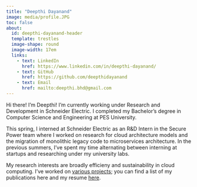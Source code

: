 ```yaml
---
title: "Deepthi Dayanand"
image: media/profile.JPG
toc: false
about: 
  id: deepthi-dayanand-header
  template: trestles
  image-shape: round
  image-width: 17em
  links:
    - text: LinkedIn
      href: https://www.linkedin.com/in/deepthi-dayanand/
    - text: GitHub
      href: https://github.com/deepthidayanand
    - text: Email
      href: mailto:deepthi.bhd@gmail.com
---
```


:::{#deepthi-dayanand-header}

<!-- <div style="text-align: justify">  -->
Hi there! I'm Deepthi! 
I’m currently working under Research and Development in Schneider Electric. I completed my Bachelor’s degree in Computer Science and Engineering at PES University.

This spring, I interned at Schneider Electric as an R&D Intern in the Secure Power team where I worked on research for cloud architecture models and the migration of monolithic legacy code to microservices architecture. 
In the previous summers, I've spent my time alternating between interning at startups and researching under my university labs.

My research interests are broadly efficieny and sustainability in cloud computing. I've worked on [various projects](https://deepthidayanand.github.io/projects.html);  you can find a list of my publications here and my resume [here](https://deepthidayanand.github.io/Resume_DeepthiDayanand.pdf).

<!-- </div>  -->

:::

